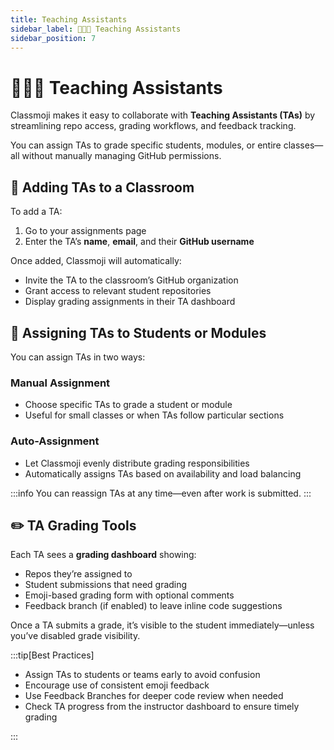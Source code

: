 ```yaml
---
title: Teaching Assistants
sidebar_label: 🧑🏽‍🏫 Teaching Assistants
sidebar_position: 7
---
```


# 🧑🏽‍🏫 Teaching Assistants

Classmoji makes it easy to collaborate with **Teaching Assistants (TAs)** by streamlining repo access, grading workflows, and feedback tracking.

You can assign TAs to grade specific students, modules, or entire classes—all without manually managing GitHub permissions.

## 👥 Adding TAs to a Classroom

To add a TA:

1. Go to your assignments page
2. Enter the TA’s **name**, **email**, and their **GitHub username**

Once added, Classmoji will automatically:

- Invite the TA to the classroom’s GitHub organization
- Grant access to relevant student repositories
- Display grading assignments in their TA dashboard

## 📘 Assigning TAs to Students or Modules

You can assign TAs in two ways:

### Manual Assignment

- Choose specific TAs to grade a student or module
- Useful for small classes or when TAs follow particular sections

### Auto-Assignment

- Let Classmoji evenly distribute grading responsibilities
- Automatically assigns TAs based on availability and load balancing

:::info
You can reassign TAs at any time—even after work is submitted.
:::

## ✏️ TA Grading Tools

Each TA sees a **grading dashboard** showing:

- Repos they’re assigned to
- Student submissions that need grading
- Emoji-based grading form with optional comments
- Feedback branch (if enabled) to leave inline code suggestions

Once a TA submits a grade, it’s visible to the student immediately—unless you’ve disabled grade visibility.

:::tip[Best Practices]

- Assign TAs to students or teams early to avoid confusion
- Encourage use of consistent emoji feedback
- Use Feedback Branches for deeper code review when needed
- Check TA progress from the instructor dashboard to ensure timely grading

:::
